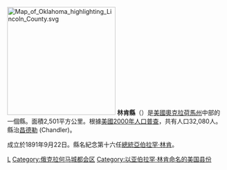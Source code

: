{{Otheruses|林肯縣|subject=美國奧克拉荷馬州的一個縣|other=同名的縣}}
[[File:Map_of_Oklahoma_highlighting_Lincoln_County.svg|250px]]
'''林肯縣'''（{{lang-en|Lincoln County}}）是[[美國|美國]][[奧克拉荷馬州|奧克拉荷馬州]]中部的一個縣。面積2,501平方公里。根據[[美國2000年人口普查|美國2000年人口普查]]，共有人口32,080人。縣治[[昌德勒_(奧克拉荷馬州)|昌德勒]] (Chandler)。

成立於1891年9月22日。縣名紀念第十六任[[美國總統|總統]][[亞伯拉罕·林肯|亞伯拉罕·林肯]]。

{{Oklahoma-stub}}
{{Oklahoma}}

[[Category:俄克拉何马州行政区划|L]]
[[Category:俄克拉何马城都会区|Category:俄克拉何马城都会区]]
[[Category:以亚伯拉罕·林肯命名的美国县份|Category:以亚伯拉罕·林肯命名的美国县份]]